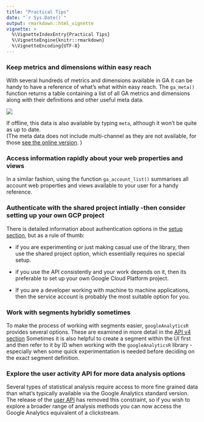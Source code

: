 ```yaml
---
title: "Practical Tips"
date: "`r Sys.Date()`"
output: rmarkdown::html_vignette
vignette: >
  %\VignetteIndexEntry{Practical Tips}
  %\VignetteEngine{knitr::rmarkdown}
  %\VignetteEncoding{UTF-8}
---
```


### Keep metrics and dimensions within easy reach

With several hundreds of metrics and dimensions available in GA it can be handy to have a reference of what's what within easy reach. 
The `ga_meta()` function returns a table containing a list of all GA metrics and dimensions along with their definitions and other useful meta data. 

![](meta_data_screenshot.png)

If offline, this data is also available by typing `meta`, although it won't be quite as up to date.  
(The meta data does not include multi-channel as they are not available, for those [see the online version](https://developers.google.com/analytics/devguides/reporting/mcf/dimsmets/). )

### Access information rapidly about your web properties and views

In a similar fashion, using the function `ga_account_list()`  summarises all account web properties and views available to your user for a handy reference.

### Authenticate with the shared project intially -then consider setting up your own GCP project

There is detailed information about authentication options in the [setup section](http://code.markedmondson.me/googleAnalyticsR/articles/setup.html), but as a rule of thumb:

* if you are experimenting or just making casual use of the library, then use the shared project option, which essentially requires no special setup.

* if you use the API consistently and your work depends on it, then its preferable to set up your own Google Cloud Platform project. 

* If you are a developer working with machine to machine applications, then the service account is probably the most suitable option for you.

### Work with segments hybridly sometimes

To make the process of working with segments easier, `googleAnalyticsR` provides several options.
These are examined in more detail in the [API v4 section](http://code.markedmondson.me/googleAnalyticsR/articles/v4.html)
Sometimes it is also helpful to create a segment within the UI first and then refer to it by ID when working with the `googleAnalyticsR` library -especially when some quick experimentation is needed before deciding on the exact segment definition.



### Explore the user activity API for more data analysis options

Several types of statistical analysis require access to more fine grained data than what's typically available via the Google Analytics standard version. 
The release of the [user API](http://code.markedmondson.me/googleAnalyticsR/articles/user-activity.html) has removed this constraint, so if you wish to explore a broader range of analysis methods you can now access the Google Analytics equivalent of a clickstream.

